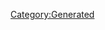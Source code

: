 {{Texts/Music
 |ID=32
 |MusicName=POWER TO THE DREAM
 |OfficialName=POWER TO THE DREAM
 |VocalName=Fire Bomber
 |VocalNameLF=Fire Bomber
 |Description=作品：マクロス7<br/><br/>歌手：Fire Bomber<br/><br/>作詞：K.INOJO<br/>作曲：福山芳樹
 |BuyURL=https://recochoku.jp/song/S20141957/single?ds=34295745
 |StoryDesc=バサラの歌に宿るサウンドエナジー。<br/>その力は、敵味方問わず多くの者の心を変えていった。<br/><br/>大勢の敵に襲われて窮地に陥るバサラたち。そのとき、<br/>敵であったはずのギギルがバサラの歌を歌い始めた。<br/>その歌声は、拙くも熱い心を感じさせるものだった。
 |StoryTitle=「俺の歌を、俺より先に歌い出すとは…」
 |BannerId=2
 |AnmStoreURL=https://anime.dmkt-sp.jp/animestore/ci_pc?workId=20597
}}
[[Category:Generated]]
